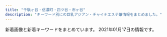 ```yaml
---
title: "千駄ヶ谷・信濃町・四ツ谷・市ヶ谷"
description: "キーワード別にの巨乳アジアン・チャイナエステ嬢情報をまとめました。"
---
```


新着画像と新着キーワードをまとめています。
2021年01月17日の情報です。

<DmmAffiliateIns />
<KeywordTable
  shops={
    [
    {
        "url": "http://bimajo.ies.fun/",
        "keywords": {
            "85": 15,
            "D": 30,
            "C": 10,
            "86": 15
        },
        "name": "\u7652\u3057\u306e\u5c4b",
        "img_links": [
            "http://bimajo.ies.fun/images/s_news.jpg",
            "http://bimajo.ies.fun/images/room3.jpg",
            "http://bimajo.ies.fun/images/s_face.jpg",
            "http://bimajo.ies.fun/images/mobile.jpg",
            "http://bimajo.ies.fun/images/room4.jpg",
            "http://bimajo.ies.fun/images/s_pick.jpg",
            "http://bimajo.ies.fun/images/news_bj2.png",
            "http://bimajo.ies.fun/images/end.png",
            "http://bimajo.ies.fun/images/s_staff.jpg",
            "http://bimajo.ies.fun/photos/sites/71/2020/09/202009020147082.jpg",
            "http://bimajo.ies.fun/images/top.png",
            "http://bimajo.ies.fun/images/room2.jpg",
            "http://bimajo.ies.fun/images/room1.jpg",
            "http://bimajo.ies.fun/photos/sites/71/2020/07/2020072106582415.jpg"
        ],
        "station": "\u56db\u8c37\u4e09\u4e01\u76ee\u99c52\u756a\u51fa\u53e3"
    },
    {
        "keywords": {
            "\u30bb\u30af\u30b7\u30fc": 2,
            "D": 11,
            "E": 3,
            "C": 17
        },
        "station": "\u56db\u30c4\u8c37\u99c52\u756a\u53e3",
        "img_links": [
            "https://juno-esthe.tokyo/wp-content/themes/este/img/4.jpg",
            "https://juno-esthe.tokyo/wp-content/themes/este/img/2.jpg",
            "https://juno-esthe.tokyo/wp-content/themes/este/img/1.jpg",
            "https://juno-esthe.tokyo/wp-content/uploads/2021/01/1tiramisu.jpg",
            "https://juno-esthe.tokyo/wp-content/uploads/2020/07/897621tiramisu.jpg",
            "https://juno-esthe.tokyo/wp-content/themes/este/img/top-img02.png",
            "https://juno-esthe.tokyo/wp-content/themes/este/img/top-img05.png",
            "https://juno-esthe.tokyo/wp-content/themes/este/img/3.jpg",
            "https://juno-esthe.tokyo/wp-content/uploads/2020/06/3456utiramisu.jpg",
            "https://juno-esthe.tokyo/wp-content/themes/este/img/top-img01.png",
            "https://juno-esthe.tokyo/wp-content/uploads/2020/09/897654tiramisu.jpg",
            "https://juno-esthe.tokyo/wp-content/uploads/2020/02/estrdyfugi.jpg",
            "https://juno-esthe.tokyo/wp-content/uploads/2020/12/76tiramisu.jpg",
            "https://juno-esthe.tokyo/wp-content/uploads/2020/09/786544567tiramisu.jpg",
            "https://juno-esthe.tokyo/wp-content/uploads/2018/12/90876satiramisu.jpg",
            "https://juno-esthe.tokyo/wp-content/themes/este/img/call.png",
            "https://juno-esthe.tokyo/wp-content/uploads/2020/06/12345678tiramisu.jpg",
            "https://juno-esthe.tokyo/wp-content/themes/este/img/tel_footer.png",
            "https://juno-esthe.tokyo/wp-content/themes/este/img/top-img03.png",
            "https://juno-esthe.tokyo/wp-content/uploads/2020/03/567tiramisu.jpg",
            "https://juno-esthe.tokyo/wp-content/themes/este/img/top-img04.png",
            "https://juno-esthe.tokyo/wp-content/themes/este/img/tel_header.png"
        ],
        "url": "https://juno-esthe.tokyo/",
        "name": "\u30c6\u30a3\u30e9\u30df\u30b9"
    },
    {
        "name": "\u5149\u540d",
        "url": "http://aqua.jpn.cm/",
        "keywords": {
            "82": 22,
            "D": 330,
            "85": 154,
            "C": 132,
            "87": 44,
            "86": 176,
            "84": 44,
            "83": 22
        },
        "station": "\u56db\u8c37\u4e09\u4e01\u76ee\u99c52\u756a\u51fa\u53e3",
        "img_links": [
            "http://aqua.jpn.cm/photos/sites/16/2019/04/2019042211584069.jpg",
            "http://aqua.jpn.cm/photos/sites/16/2018/01/2018011007031899.jpg",
            "http://aqua.jpn.cm/images/2.jpg",
            "http://aqua.jpn.cm/photos/sites/16/2018/01/2018011007031429.jpg",
            "http://aqua.jpn.cm/images/room3.jpg",
            "http://aqua.jpn.cm/images/s_staff.png",
            "http://aqua.jpn.cm/photos/sites/16/2021/01/2021011401054262.jpg",
            "http://aqua.jpn.cm/photos/sites/16/2018/01/2018011007031840.jpg",
            "http://aqua.jpn.cm/photos/sites/16/2020/09/2020091507031094.jpg",
            "http://aqua.jpn.cm/photos/sites/16/2018/05/2018052105590585.jpg",
            "http://aqua.jpn.cm/photos/sites/16/2020/03/2020030507254950.jpg",
            "http://aqua.jpn.cm/photos/sites/16/2020/10/2020100508293240.jpg",
            "http://aqua.jpn.cm/images/room4.jpg",
            "http://aqua.jpn.cm/photos/sites/16/2018/01/2018011007032034.jpg",
            "http://aqua.jpn.cm/photos/sites/16/2020/04/2020040301184076.jpg",
            "http://aqua.jpn.cm/photos/sites/16/2018/01/2018011007031723.jpg",
            "http://aqua.jpn.cm/images/s_news.jpg",
            "http://aqua.jpn.cm/photos/sites/16/2018/03/2018031909460765.jpg",
            "http://aqua.jpn.cm/images/line.jpg",
            "http://aqua.jpn.cm/photos/sites/16/2019/02/2019020108033676.jpg",
            "http://aqua.jpn.cm/images/mobile.jpg",
            "http://aqua.jpn.cm/images/3.jpg",
            "http://aqua.jpn.cm/images/room5.jpg",
            "http://aqua.jpn.cm/images/room1.jpg",
            "http://aqua.jpn.cm/photos/sites/16/2018/01/2018011007031997.jpg",
            "http://aqua.jpn.cm/images/1.jpg",
            "http://aqua.jpn.cm/photos/sites/16/2018/01/2018013112184869.jpg",
            "http://aqua.jpn.cm/images/room2.jpg",
            "http://aqua.jpn.cm/images/top.png",
            "http://aqua.jpn.cm/photos/sites/16/2018/01/2018011007031662.jpg",
            "http://aqua.jpn.cm/photos/sites/16/2020/12/2020120208263886.jpg",
            "http://aqua.jpn.cm/photos/sites/16/2020/10/2020100906522289.jpg",
            "http://aqua.jpn.cm/images/s_pick.png",
            "http://aqua.jpn.cm/photos/sites/16/2019/03/2019031107062221.jpg",
            "http://aqua.jpn.cm/photos/sites/16/2020/12/2020120107363899.jpg"
        ]
    },
    {
        "station": "\u56db\u8c37\u4e09\u4e01\u76ee\u99c52\u756a",
        "url": "http://lakulaku.info/",
        "img_links": [
            "http://lakulaku.info/images/mobile.png",
            "http://lakulaku.info/images/staff/5-2.jpg",
            "http://lakulaku.info/images/staff/rina.jpg",
            "http://lakulaku.info/images/staff/nena.jpg",
            "http://lakulaku.info/img/5-1.jpg",
            "http://lakulaku.info/images/staff/5-3.jpg",
            "http://lakulaku.info/images/staff/ai-a.jpg",
            "http://lakulaku.info/images/top.jpg",
            "http://lakulaku.info/images/staff/ai.jpg",
            "http://lakulaku.info/images/staff/5-5.jpg",
            "http://lakulaku.info/images/staff/yumi.jpg",
            "http://lakulaku.info/images/staff/s06.jpg",
            "http://lakulaku.info/images/staff/sizuka.jpg",
            "http://lakulaku.info/images/staff/5-4.jpg",
            "http://lakulaku.info/images/newtit.png",
            "http://lakulaku.info/img/s06.jpg",
            "http://lakulaku.info/images/staff/mari.jpg",
            "http://lakulaku.info/images/staff/momo.jpg",
            "http://lakulaku.info/img/5-2.jpg",
            "http://lakulaku.info/swf/baner.jpg",
            "http://lakulaku.info/images/titestaff.png",
            "http://lakulaku.info/images/staff/5-1.jpg",
            "http://lakulaku.info/img/5-5.jpg",
            "http://lakulaku.info/img/5-3.jpg",
            "http://lakulaku.info/img/rina.jpg",
            "http://lakulaku.info/img/5-4.jpg"
        ],
        "name": "\u767e\u5408",
        "keywords": {}
    },
    {
        "keywords": {
            "C": 12,
            "87": 6,
            "86": 2,
            "D": 8
        },
        "station": "\u56db\u8c37\u4e09\u4e01\u76ee\u99c53\u756a\u53e3",
        "name": "\u8594\u8587",
        "url": "http://www.bara.relaxjp.info/",
        "img_links": [
            "http://www.bara.relaxjp.info/images/slider/1.jpg",
            "http://www.bara.relaxjp.info/files/005.jpg",
            "http://www.bara.relaxjp.info/files/002-02.jpg",
            "http://www.bara.relaxjp.info/img/tel.png",
            "http://www.bara.relaxjp.info/files/003.jpg",
            "http://www.bara.relaxjp.info/files/002.jpg",
            "http://www.bara.relaxjp.info/img/btn_side_mobile.jpg",
            "http://www.bara.relaxjp.info/img/goback.jpg",
            "http://www.bara.relaxjp.info/files/001-02.jpg",
            "http://www.bara.relaxjp.info/files/001.jpg",
            "http://www.bara.relaxjp.info/files/003-02.jpg",
            "http://www.bara.relaxjp.info/img/ttl_news.png",
            "http://www.bara.relaxjp.info/img/ttl_info.png",
            "http://www.bara.relaxjp.info/img/pickup.jpg",
            "http://www.bara.relaxjp.info/files/005-02.jpg",
            "http://www.bara.relaxjp.info/images/slider/3.jpg",
            "http://www.bara.relaxjp.info/img/ttl_therapist_top.png",
            "http://www.bara.relaxjp.info/images/slider/2.jpg"
        ]
    },
    {
        "img_links": [
            "http://l-rlx.com/girl/00.jpg",
            "http://l-rlx.com/images/index_03.jpg",
            "http://l-rlx.com/images/index_05.jpg",
            "http://l-rlx.com/images/index_16.jpg",
            "http://l-rlx.com/images/index_01.jpg",
            "http://l-rlx.com/images/index_20.jpg",
            "http://l-rlx.com/girl/05.jpg",
            "http://l-rlx.com/images/rec.jpg",
            "http://l-rlx.com/images/01.jpg",
            "http://l-rlx.com/images/rec_09.jpg",
            "http://l-rlx.com/images/index_04.jpg",
            "http://l-rlx.com/images/staff_09.jpg",
            "http://l-rlx.com/images/sub_09.jpg",
            "http://l-rlx.com/images/info.jpg",
            "http://l-rlx.com/girl/02.jpg",
            "http://l-rlx.com/images/index_14.jpg",
            "http://l-rlx.com/images/index_12.jpg",
            "http://l-rlx.com/girl/01.jpg",
            "http://l-rlx.com/girl/04.jpg",
            "http://l-rlx.com/images/index_21.jpg",
            "http://l-rlx.com/images/info_09.jpg",
            "http://l-rlx.com/images/index_02.jpg",
            "http://l-rlx.com/images/03.jpg",
            "http://l-rlx.com/images/index_06.jpg",
            "http://l-rlx.com/images/02.jpg",
            "http://l-rlx.com/images/index_07.jpg",
            "http://l-rlx.com/images/index_17.jpg",
            "http://l-rlx.com/girl/03.jpg"
        ],
        "url": "http://l-rlx.com/",
        "name": "\u30aa\u30fc\u30ed\u30e9",
        "station": "\u56db\u8c37\u4e09\u4e01\u76ee\u99c52\u756a\u53e3",
        "keywords": {}
    },
    {
        "url": "http://e-rosa.net/",
        "img_links": [
            "http://e-rosa.net/images/pagetop.png",
            "http://e-rosa.net/images/gg1.png",
            "http://e-rosa.net/images/009.jpg",
            "http://e-rosa.net/images/rina0.jpg",
            "http://e-rosa.net/images/sejutu5.jpg",
            "http://e-rosa.net/images/news_bottom.jpg",
            "http://e-rosa.net/images/nei_01.png",
            "http://e-rosa.net/images/sayaka.jpg",
            "http://e-rosa.net/images/rimi.jpg",
            "http://e-rosa.net/images/girlx_top.png",
            "http://e-rosa.net/images/aya2.jpg",
            "http://e-rosa.net/images/lola.jpg",
            "http://e-rosa.net/images/girl_top.png",
            "http://e-rosa.net/images/rina1.jpg",
            "http://e-rosa.net/images/ha.jpg",
            "http://e-rosa.net/images/sejutu1.jpg",
            "http://e-rosa.net/images/risa.jpg",
            "http://e-rosa.net/images/005.jpg",
            "http://e-rosa.net/images/001.jpg",
            "http://e-rosa.net/images/noimage.jpg",
            "http://e-rosa.net/images/nei_03.png",
            "http://e-rosa.net/images/tite-magazine.png",
            "http://e-rosa.net/images/kaoli.jpg",
            "http://e-rosa.net/images/right_top.png",
            "http://e-rosa.net/images/006.jpg",
            "http://e-rosa.net/images/ayaka.jpg",
            "http://e-rosa.net/images/mimi.jpg",
            "http://e-rosa.net/images/sejutu2.jpg",
            "http://e-rosa.net/images/g1.jpg",
            "http://e-rosa.net/images/haruka.jpg",
            "http://e-rosa.net/images/yuri.jpg",
            "http://e-rosa.net/images/meyi2.jpg",
            "http://e-rosa.net/images/te3.jpg",
            "http://e-rosa.net/images/tite-staff.png",
            "http://e-rosa.net/images/aya1.jpg",
            "http://e-rosa.net/images/rina2.jpg",
            "http://e-rosa.net/images/yuna.jpg",
            "http://e-rosa.net/images/girl_01.png",
            "http://e-rosa.net/images/news_top.jpg",
            "http://e-rosa.net/images/yu.jpg",
            "http://e-rosa.net/images/grande.jpg",
            "http://e-rosa.net/images/girl_03.png",
            "http://e-rosa.net/images/yuyi.jpg",
            "http://e-rosa.net/images/003.jpg",
            "http://e-rosa.net/images/g13.jpg",
            "http://e-rosa.net/images/k1.jpg",
            "http://e-rosa.net/images/access3.jpg",
            "http://e-rosa.net/images/te1.jpg",
            "http://e-rosa.net/images/right_bottom.png",
            "http://e-rosa.net/images/004.jpg",
            "http://e-rosa.net/images/te2.jpg",
            "http://e-rosa.net/images/sejutu6.jpg",
            "http://e-rosa.net/images/002.jpg",
            "http://e-rosa.net/images/meyi1.jpg",
            "http://e-rosa.net/images/tite-link.png",
            "http://e-rosa.net/images/misa1.jpg"
        ],
        "name": "ROSA",
        "keywords": {},
        "station": "\u56db\u8c37\u4e09\u4e01\u76ee\u99c52\u756a"
    },
    {
        "keywords": {
            "C": 14
        },
        "station": "JR\u56db\u30c4\u8c37\u99c5\u8d64\u5742\u53e3",
        "url": "http://e-yotsuya.net/",
        "name": "\u30b9\u30de\u30a4\u30eb",
        "img_links": [
            "http://e-yotsuya.net/images/tite-staff1.jpg",
            "http://e-yotsuya.net/images/g4.jpg",
            "http://e-yotsuya.net/images/news-tit.png",
            "http://e-yotsuya.net/images/g12.jpg",
            "http://e-yotsuya.net/images/baner2.jpg",
            "http://e-yotsuya.net/images/room.jpg",
            "http://e-yotsuya.net/images/g9.jpg",
            "http://e-yotsuya.net/images/top.jpg",
            "http://e-yotsuya.net/images/g1.jpg",
            "http://e-yotsuya.net/images/baner.jpg",
            "http://e-yotsuya.net/images/g10.jpg",
            "http://e-yotsuya.net/images/mobile.png",
            "http://e-yotsuya.net/images/news-tit1.jpg",
            "http://e-yotsuya.net/images/g6.jpg",
            "http://e-yotsuya.net/images/g2.jpg",
            "http://e-yotsuya.net/images/top2.png",
            "http://e-yotsuya.net/images/g8.jpg",
            "http://e-yotsuya.net/images/tite-staff.jpg",
            "http://e-yotsuya.net/images/g3.jpg",
            "http://e-yotsuya.net/images/g7.jpg",
            "http://e-yotsuya.net/images/g11.jpg",
            "http://e-yotsuya.net/images/g5.jpg"
        ]
    },
    {
        "url": "http://xn--vckg5a9gug.in.net/",
        "keywords": {},
        "img_links": [
            "http://xn--vckg5a9gug.in.net/images/evetop.png",
            "http://xn--vckg5a9gug.in.net/images/cg03.jpg",
            "http://xn--vckg5a9gug.in.net/images/cg05.jpg",
            "http://xn--vckg5a9gug.in.net/link/menlog.jpg",
            "http://xn--vckg5a9gug.in.net/images/news.png",
            "http://xn--vckg5a9gug.in.net/images/cg04.jpg",
            "http://xn--vckg5a9gug.in.net/images/cg06.jpg",
            "http://xn--vckg5a9gug.in.net/images/top.png",
            "http://xn--vckg5a9gug.in.net/images/cg07.jpg",
            "http://xn--vckg5a9gug.in.net/images/staff_s.png"
        ],
        "station": "\u9eb9\u753a\u99c51\u756a\u51fa\u53e3",
        "name": "Moon"
    }
]
}
/>
<DmmAffiliateScript />
